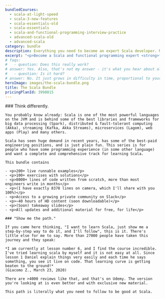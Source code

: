 ```yaml
---
bundledCourses:
  - scala-at-light-speed
  - scala-3-new-features
  - scala-essentials-old
  - scala-essentials
  - scala-and-functional-programming-interview-practice
  - advanced-scala-old
  - advanced-scala
category: bundle
description: Everything you need to become an expert Scala developer. Master Scala and functional programming through clear lessons, practical exercises, and a smooth learning curve. Ideal for those with some programming experience, this bundle will take you from zero to hero.
excerpt: "<p>Become a Scala and functional programming expert <strong>from scratch</strong> with our <strong>all-inclusive course bundle</strong>: master everything you need in one complete package, at a discount</p>"
# faqs:
#   - question: Does this really work?
# answer: Yes. Also, that's not my answer - it's what you hear about all the Rock the JVM material from thousands of people now working at Apple, UniCredit, Adobe, Uber and other successful companies and teams around the world.
#   - question: Is it hard?
# answer: No. It just grows in difficulty in time, proportional to your work. I only require that you've programmed before in some other language and you know some general fundamentals. At the end of the series, you will look back to the advanced pieces and you'll go like "Huh. That would have been pretty tough if I tried that on my own."
heroImage: images/the-scala-bundle.png
title: The Scala Bundle
pricingPlanId: 3998815
---
```



<CourseLayout>
  <Fragment slot="goal">
    ### Think differently.

    You probably know already: Scala is one of the most powerful languages on the JVM and is behind some of the best libraries and frameworks for big data processing (Spark), distributed & fault-tolerant computing (Akka), streaming (Kafka, Akka Streams), microservices (Lagom), web apps (Play) and many others.

    Scala has seen huge demand in recent years, has some of the best-paid engineering positions, and is just plain fun. This series is for people who have some programming experience (in some other language) and want a complete and comprehensive track for learning Scala.

    This bundle contains

    - <p>200+ live runnable examples</p>
    - <p>100+ exercises with solutions</p>
    - <p>8000+ lines of code written from scratch, more than most engineers write in months</p>
    - <p>(I have exactly 8378 lines on camera, which I'll share with you 100%)</p>
    - <p>Access to a growing private community on Slack</p>
    - <p>~40 hours of HD content (soon downloadable)</p>
    - <p>(Soon) takeaway slides</p>
    - <p>All updates and additional material for free, for life</p>

    ### "Show me the path."

    If you came here thinking, "I want to learn Scala, just show me a step-by-step way to do it, and I'll follow", this is it. There's little else for me to say. More than 27000 people have taken this journey and they speak:

    *I am currently at lesson number 6, and I find the course incredible. I've tried learning scala by myself and it is not easy at all. Since lesson 1 Daniel explain things very easily and each time he says something, you see it live on code. That learning curve is getting beaten to the ground!*
    (Giacomo Z., March 23, 2020)

    There are >4000 reviews like that, and that's on Udemy. The version you're looking at is even better and with exclusive new material.

    This path is literally what you need to follow to be good at Scala.

  </Fragment>
</CourseLayout>

